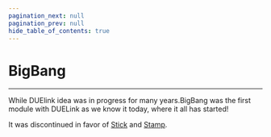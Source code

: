 ```yaml
---
pagination_next: null
pagination_prev: null
hide_table_of_contents: true
---
```



# BigBang

---

While DUElink idea was in progress for many years.BigBang was the first module with DUELink as we know it today, where it all has started!

It was discontinued in favor of [Stick](../microcomputer/stick.mdx) and [Stamp](../microcomputer/stamp.mdx).
